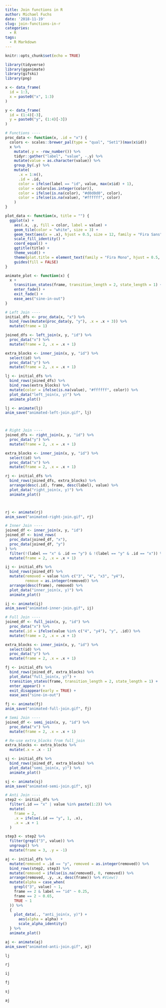 ```yaml
---
title: Join functions in R
author: Michael Fuchs
date: '2018-11-19'
slug: join-functions-in-r
categories:
  - R
tags:
  - R Markdown
---
```


```r
knitr::opts_chunk$set(echo = TRUE)
```


```r
library(tidyverse)
library(gganimate)
library(gifski)
library(png)

```





```r
x <- data_frame(
  id = 1:3,
  x = paste0("x", 1:3)
)

y <- data_frame(
  id = (1:4)[-3],
  y = paste0("y", (1:4)[-3])
)

# Functions ----
proc_data <- function(x, .id = "x") {
  colors <- scales::brewer_pal(type = "qual", "Set1")(max(x$id))
  x %>%
    mutate(.y = -row_number()) %>%
    tidyr::gather("label", "value", -.y) %>%
    mutate(value = as.character(value)) %>%
    group_by(.y) %>%
    mutate(
      .x = 1:n(),
      .id = .id,
      color = ifelse(label == "id", value, max(x$id) + 1),
      color = colors[as.integer(color)],
      color = ifelse(is.na(color), "#d0d0d0", color),
      color = ifelse(is.na(value), "#ffffff", color)
    )
}

plot_data <- function(x, title = "") {
  ggplot(x) +
    aes(.x, .y, fill = color, label = value) +
    geom_tile(color = "white", size = 3) +
    geom_text(aes(x = .x), hjust = 0.5, size = 12, family = "Fira Sans", color = "white") +
    scale_fill_identity() +
    coord_equal() +
    ggtitle(title) +
    theme_void() +
    theme(plot.title = element_text(family = "Fira Mono", hjust = 0.5, size = 24)) +
    guides(fill = FALSE)
}

animate_plot <- function(x) {
  x +
    transition_states(frame, transition_length = 2, state_length = 1) +
    enter_fade() +
    exit_fade() +
    ease_aes("sine-in-out")
}

# Left Join ----
initial_dfs <- proc_data(x, "x") %>%
  bind_rows(mutate(proc_data(y, "y"), .x = .x + 3)) %>%
  mutate(frame = 1)

joined_dfs <- left_join(x, y, "id") %>%
  proc_data("x") %>%
  mutate(frame = 2, .x = .x + 1)

extra_blocks <- inner_join(x, y, "id") %>%
  select(id) %>%
  proc_data("y") %>%
  mutate(frame = 2, .x = .x + 1)

lj <- initial_dfs %>%
  bind_rows(joined_dfs) %>%
  bind_rows(extra_blocks) %>%
  mutate(color = ifelse(is.na(value), "#ffffff", color)) %>%
  plot_data("left_join(x, y)") %>%
  animate_plot()

lj <- animate(lj)
anim_save("animated-left-join.gif", lj)



# Right Join ----
joined_dfs <- right_join(x, y, "id") %>%
  proc_data("y") %>%
  mutate(frame = 2, .x = .x + 1)

extra_blocks <- inner_join(x, y, "id") %>%
  select(id) %>%
  proc_data("x") %>%
  mutate(frame = 2, .x = .x + 1)

rj <- initial_dfs %>%
  bind_rows(joined_dfs, extra_blocks) %>%
  arrange(desc(.id), frame, desc(label), value) %>%
  plot_data("right_join(x, y)") %>%
  animate_plot()



rj <- animate(rj)
anim_save("animated-right-join.gif", rj)

# Inner Join ----
joined_df <- inner_join(x, y, "id")
joined_df <- bind_rows(
  proc_data(joined_df, "x"),
  proc_data(joined_df, "y")
) %>%
  filter(!(label == "x" & .id == "y") & !(label == "y" & .id == "x")) %>%
  mutate(frame = 2, .x = .x + 1)

ij <- initial_dfs %>%
  bind_rows(joined_df) %>%
  mutate(removed = value %in% c("3", "4", "x3", "y4"),
         remove = as.integer(removed)) %>%
  arrange(desc(frame), removed) %>%
  plot_data("inner_join(x, y)") %>%
  animate_plot()

ij <- animate(ij)
anim_save("animated-inner-join.gif", ij)

# Full Join ----
joined_df <- full_join(x, y, "id") %>%
  proc_data("x") %>%
  mutate(.id = ifelse(value %in% c("4", "y4"), "y", .id)) %>%
  mutate(frame = 2, .x = .x + 1)

extra_blocks <- inner_join(x, y, "id") %>%
  select(id) %>%
  proc_data("y") %>%
  mutate(frame = 2, .x = .x + 1)

fj <- initial_dfs %>%
  bind_rows(joined_df, extra_blocks) %>%
  plot_data("full_join(x, y)") +
  transition_states(frame, transition_length = 2, state_length = 1) +
  enter_appear() +
  exit_disappear(early = TRUE) +
  ease_aes("sine-in-out")

fj <- animate(fj)
anim_save("animated-full-join.gif", fj)

# Semi Join ----
joined_df <- semi_join(x, y, "id") %>%
  proc_data("x") %>%
  mutate(frame = 2, .x = .x + 1)

# Re-use extra_blocks from full_join
extra_blocks <- extra_blocks %>%
  mutate(.x = .x - 1)

sj <- initial_dfs %>%
  bind_rows(joined_df, extra_blocks) %>%
  plot_data("semi_join(x, y)") %>%
  animate_plot()

sj <- animate(sj)
anim_save("animated-semi-join.gif", sj)

# Anti Join ----
step2 <- initial_dfs %>%
  filter(.id == "x" | value %in% paste(1:2)) %>%
  mutate(
    frame = 2,
    .x = ifelse(.id == "y", 1, .x),
    .x = .x + 1
  )

step3 <- step2 %>%
  filter(grepl("3", value)) %>%
  ungroup() %>%
  mutate(frame = 3, .y = -1)

aj <- initial_dfs %>%
  mutate(removed = .id == "y", removed = as.integer(removed)) %>%
  bind_rows(step2, step3) %>%
  mutate(removed = ifelse(is.na(removed), 0, removed)) %>%
  arrange(removed, .y, .x, desc(frame)) %>% #View()
  mutate(alpha = case_when(
    grepl("3", value) ~ 1,
    frame == 2 & label == "id" ~ 0.25,
    frame == 2 ~ 0.65,
    TRUE ~ 1
  )) %>%
  {
    plot_data(., "anti_join(x, y)") +
      aes(alpha = alpha) +
      scale_alpha_identity()
  } %>%
  animate_plot()

aj <- animate(aj)
anim_save("animated-anti-join.gif", aj)
```


```r
lj
```
```r
rj
```
```r
ij
```
```r
fj
```
```r
sj
```
```r
aj
```








